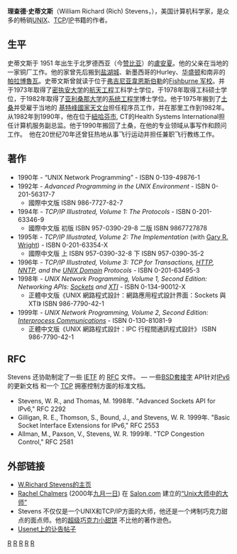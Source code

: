 '''理查德·史蒂文斯'''（William Richard (Rich) Stevens，{{bd|1951年|2月5日|1999年|9月1日}}），美国计算机科学家，是众多的畅销[[Unix|UNIX]]、[[传输控制协议|TCP]]/[[网际协议|IP]]书籍的作者。

==生平==
史蒂文斯于 1951 年出生于北罗德西亚（今[[赞比亚|赞比亚]]）的[[盧安夏|盧安夏]]。他的父亲在当地的一家铜厂工作。他的家曾先后搬到[[盐湖城|盐湖城]]、新墨西哥的Hurley、[[華盛頓哥倫比亞特區|华盛顿]]和南非的[[帕拉博魯瓦|帕拉博魯瓦]]。史蒂文斯曾就读于位于[[弗吉尼亚|弗吉尼亚]][[韋恩斯伯勒_(維吉尼亞州)|韋恩斯伯勒]]的[[Fishburne_军校|Fishburne 军校]]。并于1973年取得了[[密执安大学|密执安大学]]的[[航天工程|航天工程]]工科学士学位，于1978年取得工科硕士学位，于1982年取得了[[亚利桑那大学|亚利桑那大学]]的[[系统工程学|系统工程学]]博士学位。他于1975年搬到了[[图森_(亚利桑那州)|土桑]]并受雇于当地的 [[基特峰國家天文台|基特峰國家天文台]]担任程序员工作，并在那里工作到1982年。 从1982年到1990年，他在位于[[紐哈芬市|紐哈芬市]], CT的Health Systems International担任计算机服务副总监。他于1990年搬回了土桑，在他的专业领域从事写作和顾问工作。　他在20世纪70年还曾狂热地从事飞行运动并担任兼职飞行教练工作。

==著作==
* 1990年 - “UNIX Network Programming” - ISBN 0-139-49876-1
* 1992年 - ''Advanced Programming in the UNIX Environment''  - ISBN 0-201-56317-7 
**國際中文版 ISBN 986-7727-82-7
* 1994年 - ''TCP/IP Illustrated, Volume 1: The Protocols'' - ISBN 0-201-63346-9
**國際中文版 初版 ISBN 957-0390-29-8  二版 ISBN 9867727878
* 1995年 - ''TCP/IP Illustrated, Volume 2: The Implementation'' (with [[Gary_R._Wright|Gary R. Wright]]) - ISBN 0-201-63354-X
**國際中文版 上 ISBN 957-0390-32-8 下 ISBN 957-0390-35-2
* 1996年 - ''TCP/IP Illustrated, Volume 3: TCP for Transactions, [[HTTP|HTTP]], [[Network_News_Transfer_Protocol|NNTP]], and the [[unix_domain_sockets|UNIX Domain]] Protocols'' - ISBN 0-201-63495-3
* 1998年 - ''UNIX Network Programming, Volume 1, Second Edition: Networking APIs: [[Socket|Socket]]s and [[XTI|XTI]]'' - ISBN 0-134-90012-X
**正體中文版《UNIX 網路程式設計：網路應用程式設計界面：Sockets 與 XTI》 ISBN 986-7790-42-1
* 1999年 - ''UNIX Network Programming, Volume 2, Second Edition: [[Interprocess_Communication|Interprocess Communication]]s'' - ISBN 0-130-81081-9
**正體中文版《UNIX 網路程式設計：IPC 行程間通訊程式設計》 ISBN 986-7790-42-1

==RFC==
Stevens 还协助制定了一些 [[IETF|IETF]] 的 [[RFC|RFC]] 文件。 — 一些[[BSD套接字|BSD套接字]] API针对[[IPv6|IPv6]]的更新文档 和一个 [[传输控制协议|TCP]] 拥塞控制方面的标准文档。

* Stevens, W. R., and Thomas, M. 1998年. "Advanced Sockets API for IPv6," RFC 2292
* Gilligan, R. E., Thomson, S., Bound, J., and Stevens, W. R. 1999年. "Basic Socket Interface Extensions for IPv6," RFC 2553
* Allman, M., Paxson, V., Stevens, W. R. 1999年. "TCP Congestion Control," RFC 2581

==外部链接==
* [http://www.kohala.com/start W.Richard Stevens的主页] {{Wayback|url=http://www.kohala.com/start |date=20210413000232 }}
* [[Rachel_Chalmers|Rachel Chalmers]] (2000年[[九月一日|九月一日]]) 在 [[Salon.com|Salon.com]] 建立的[http://dir.salon.com/tech/feature/2000/09/01/rich_stevens/index.html “Unix大师中的大师”] {{Wayback|url=http://dir.salon.com/tech/feature/2000/09/01/rich_stevens/index.html |date=20100301021744 }}
* Stevens 不仅仅是一个UNIX和TCP/IP方面的大师，他还是一个烤制巧克力甜点的面点师。他的[http://www.kohala.com/start/recipes/ultimatecookie.html 超级巧克力小甜饼] {{Wayback|url=http://www.kohala.com/start/recipes/ultimatecookie.html |date=20210419200353 }}不比他的著作逊色。
* [http://groups.google.com/groups?hl=en&selm=7qt2rn%24dfd%241%40agate-ether.berkeley.edu&filter=0 Usenet上的讣告帖子] {{Wayback|url=http://groups.google.com/groups?hl=en&selm=7qt2rn%24dfd%241%40agate-ether.berkeley.edu&filter=0 |date=20021202081858 }}

{{Authority control}}
[[Category:1951年出生|R]]
[[Category:1999年逝世|R]]
[[Category:计算机科学家|R]]
[[Category:密歇根大学工程学院校友|R]]
[[Category:亞利桑那大學校友|R]]